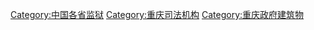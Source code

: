 [[Category:中国各省监狱|Category:中国各省监狱]]
[[Category:重庆司法机构|Category:重庆司法机构]]
[[Category:重庆政府建筑物|Category:重庆政府建筑物]]